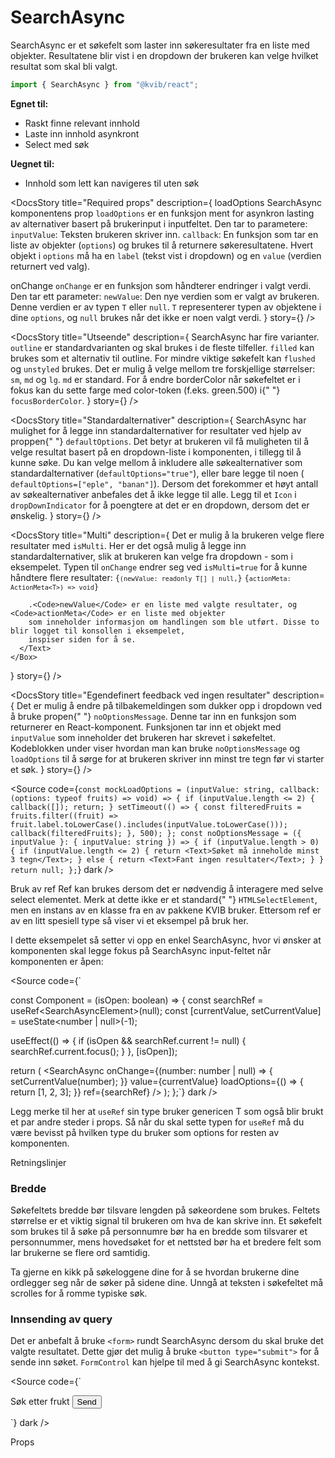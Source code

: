 
<Meta of={SearchAsyncStories} />

# SearchAsync

SearchAsync er et søkefelt som laster inn søkeresultater fra en liste med objekter. Resultatene blir vist i en dropdown der brukeren kan velge hvilket resultat som skal bli valgt.

```jsx
import { SearchAsync } from "@kvib/react";
```

<DocsContainer>

**Egnet til:**

- Raskt finne relevant innhold
- Laste inn innhold asynkront
- Select med søk

**Uegnet til:**

- Innhold som lett kan navigeres til uten søk

<Feedback component="SearchAsync" />

</DocsContainer>

<DocsContainer>

<DocsStory
  title="Required props"
  description={
    <Box>
  <Text as="b">loadOptions</Text>
  <Text>SearchAsync komponentens prop <Code>loadOptions</Code> er en funksjon ment for asynkron lasting av alternativer basert på brukerinput i inputfeltet. Den tar to parametere:</Text>
  <UnorderedList>
    <ListItem>
      <Text><Code>inputValue</Code>: Teksten brukeren skriver inn.</Text>
    </ListItem>
    <ListItem>
      <Text>
        <Code>callback</Code>: En funksjon som tar en liste av objekter (<Code>options</Code>) og brukes til å returnere søkeresultatene. Hvert objekt i <Code>options</Code> må ha en <Code>label</Code> (tekst vist i dropdown) og en <Code>value</Code> (verdien returnert ved valg).
      </Text>
    </ListItem>
  </UnorderedList>

  <Text as="b">onChange</Text>
  <Text><Code>onChange</Code> er en funksjon som håndterer endringer i valgt verdi. Den tar ett parameter:</Text>
  <UnorderedList>
    <ListItem>
      <Text>
        <Code>newValue</Code>: Den nye verdien som er valgt av brukeren. Denne verdien er av typen <Code>T</Code> eller <Code>null</Code>. <Code>T</Code> representerer typen av objektene i dine <Code>options</Code>, og <Code>null</Code> brukes når det ikke er noen valgt verdi.
      </Text>
    </ListItem>
  </UnorderedList>
</Box>
}
story={<Canvas of={SearchAsyncStories.SearchAsyncResults} />}
/>

<DocsStory
  title="Utseende"
  description={
    <Box>
      <Text>
        SearchAsync har fire varianter. <Code>outline</Code> er standardvarianten og skal brukes i de fleste tilfeller.
        <Code>filled</Code> kan brukes som et alternativ til outline. For mindre viktige søkefelt kan
        <Code>flushed</Code> og
        <Code>unstyled</Code> brukes.
      </Text>
      <Text>
        Det er mulig å velge mellom tre forskjellige størrelser: <Code>sm</Code>, <Code>md</Code> og <Code>lg</Code>.
        <Code>md</Code> er standard.
      </Text>
      <Text>
        For å endre borderColor når søkefeltet er i fokus kan du sette farge med color-token (f.eks. green.500) i{" "}
        <Code>focusBorderColor</Code>.
      </Text>
    </Box>
  }
  story={<Canvas of={SearchAsyncStories.SearchAsyncVariants} />}
/>

<DocsStory
  title="Standardalternativer"
  description={
    <Box>
      <Text>
        SearchAsync har mulighet for å legge inn standardalternativer for resultater ved hjelp av proppen{" "}
        <Code>defaultOptions</Code>. Det betyr at brukeren vil få muligheten til å velge resultat basert på en
        dropdown-liste i komponenten, i tillegg til å kunne søke. Du kan velge mellom å inkludere alle søkealternativer
        som standardalternativer (<Code>defaultOptions="true"</Code>), eller bare legge til noen (
        <Code>defaultOptions=["eple", "banan"]</Code>). Dersom det forekommer et høyt antall av søkealternativer
        anbefales det å ikke legge til alle.
      </Text>
      <Text>
        Legg til et <Code>Icon</Code> i <Code>dropDownIndicator</Code> for å poengtere at det er en dropdown, dersom det
        er ønskelig.
      </Text>
    </Box>
  }
  story={<Canvas of={SearchAsyncStories.SearchAsyncDropdown} />}
/>

<DocsStory
  title="Multi"
  description={
    <Box>
      <Text>
        Det er mulig å la brukeren velge flere resultater med <Code>isMulti</Code>. Her er det også mulig å legge inn
        standardalternativer, slik at brukeren kan velge fra dropdown - som i eksempelet.
      </Text>
      <Text>
        Typen til
        <Code>onChange</Code> endrer seg ved <Code>isMulti=true</Code> for å kunne håndtere flere resultater: <Code>{`(newValue: readonly T[] | null,`}</Code> <Code>{`actionMeta: ActionMeta<T>) => void`}</Code>

        .<Code>newValue</Code> er en liste med valgte resultater, og <Code>actionMeta</Code> er en liste med objekter
        som inneholder informasjon om handlingen som ble utført. Disse to blir logget til konsollen i eksempelet,
        inspiser siden for å se.
      </Text>
    </Box>

}
story={<Canvas of={SearchAsyncStories.SearchAsyncMultiDropdown} />}
/>

<DocsStory
  title="Egendefinert feedback ved ingen resultater"
  description={
    <Box>
      <Text>
        Det er mulig å endre på tilbakemeldingen som dukker opp i dropdown ved å bruke propen{" "}
        <Code>noOptionsMessage</Code>. Denne tar inn en funksjon som returnerer en React-komponent. Funksjonen tar inn
        et objekt med <Code>inputValue</Code> som inneholder det brukeren har skrevet i søkefeltet.
      </Text>
      <Text>
        Kodeblokken under viser hvordan man kan bruke
        <Code>noOptionsMessage</Code> og <Code>loadOptions</Code> til å sørge for at brukeren skriver inn minst tre tegn
        før vi starter et søk.
      </Text>
    </Box>
  }
  story={<Canvas of={SearchAsyncStories.SearchAsyncNoOptions} />}
/>

<Source
  code={`const mockLoadOptions = (inputValue: string, callback: (options: typeof fruits) => void) => {
  if (inputValue.length <= 2) {
    callback([]);
    return;
  }
  setTimeout(() => {
    const filteredFruits = fruits.filter((fruit) => fruit.label.toLowerCase().includes(inputValue.toLowerCase()));
    callback(filteredFruits);
  }, 500);
};
const noOptionsMessage = ({ inputValue }: { inputValue: string }) => {
  if (inputValue.length > 0) {
    if (inputValue.length <= 2) {
      return <Text>Søket må inneholde minst 3 tegn</Text>;
    } else {
      return <Text>Fant ingen resultater</Text>;
    }
  }
  return null;
};`}
  dark
/>

</DocsContainer>

<DocsHeading light>Bruk av ref</DocsHeading>
<DocsContainer>
  Ref kan brukes dersom det er nødvendig å interagere med selve select elementet. Merk at dette ikke er et standard{" "}
  <Code>HTMLSelectElement</Code>, men en instans av en klasse fra en av pakkene KVIB bruker. Ettersom ref er av en litt
  spesiell type så viser vi et eksempel på bruk her.

I dette eksempelet så setter vi opp en enkel SearchAsync, hvor vi ønsker at komponenten skal legge fokus på SearchAsync input-feltet når komponenten er åpen:

<Source
  code={`

const Component = (isOpen: boolean) => {
  const searchRef = useRef<SearchAsyncElement<number>>(null);
  const [currentValue, setCurrentValue] = useState<number | null>(-1);

  useEffect(() => {
    if (isOpen && searchRef.current != null) {
      searchRef.current.focus();
    }
  }, [isOpen]);

  return (
    <SearchAsync
      onChange={(number: number | null) => {
        setCurrentValue(number);
      }}
      value={currentValue}
      loadOptions={() => {
        return [1, 2, 3];
      }}
      ref={searchRef}
    />
  );
};`}
dark
/>

Legg merke til her at `useRef` sin type bruker genericen T som også blir brukt et par andre steder i props.
Så når du skal sette typen for `useRef` må du være bevisst på hvilken type du bruker som options for resten av komponenten.

</DocsContainer>

<DocsHeading light>Retningslinjer</DocsHeading>

<DocsContainer>

### Bredde

Søkefeltets bredde bør tilsvare lengden på søkeordene som brukes. Feltets størrelse er et viktig signal til brukeren om hva de kan skrive inn. Et søkefelt som brukes til å søke på personnumre bør ha en bredde som tilsvarer et personnummer, mens hovedsøket for et nettsted bør ha et bredere felt som lar brukerne se flere ord samtidig.

Ta gjerne en kikk på søkeloggene dine for å se hvordan brukerne dine ordlegger seg når de søker på sidene dine. Unngå at teksten i søkefeltet må scrolles for å romme typiske søk.

### Innsending av query

Det er anbefalt å bruke `<form>` rundt SearchAsync dersom du skal bruke det valgte resultatet. Dette gjør det mulig å bruke `<button type="submit">` for å sende inn søket.
`FormControl` kan hjelpe til med å gi SearchAsync kontekst.

<Source
  code={`
  <form onSubmit={handleSubmit}>
    <FormControl>
      <FormLabel htmlFor="async-search">Søk etter frukt</FormLabel>
        <SearchAsync
          loadOptions={mockLoadOptions}
          onChange={handleChange}
          placeholder="Søk etter frukt..."
          isMulti={false}
        />
      <Button mt={4} colorScheme="blue" type="submit">
        Send
      </Button>
    </FormControl>
  </form>`}
  dark
/>

</DocsContainer>

<DocsHeading light>Props</DocsHeading>
<Canvas of={SearchAsyncStories.Preview} />
<Controls of={SearchAsyncStories.Preview} />

